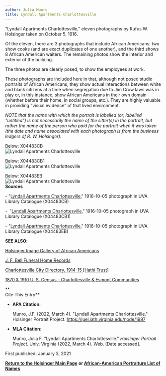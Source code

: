 ```yaml
---
author: Julia Munro
title: Lyndall Apartments Charlottesville
---
```

"Lyndall Apartments Charlottesville," eleven photographs by Rufus W. Holsinger taken on October 5, 1916.

Of the eleven, there are 3 photographs that include African Americans: two show cooks (and are exact duplicates of one another), and the third shows 8 African American waiters. The remaining photos show the interior and exterior of the building.

The three photos are clearly posed, to show the employees at work.

These photographs are included here in that, although not posed studio portraits of African Americans, they show actual interactions between white and black citizens at a time when segregation due to Jim Crow laws was in play or, in this instance, show African Americans in their own domain (whether before their home, in social groups, etc.). They are highly valuable in providing "visual evidence" of that lived environment.  

_NOTE that the name with which the portrait is labelled (or, labelled "untitled") is not necessarily the name of the sitter(s) in the portrait, but rather the name of the person who paid for the portrait when it was taken (the date and name associated with each photograph is from the business ledgers of R. W. Holsinger)._ 

Below: X04483CB  
![Lyndall Apartments Charlottesville](https://iiif.lib.virginia.edu/iiif/uva-lib:1044632/full/778,561/0/default.jpg "Lyndall Apartments Charlottesville")

Below: X04483CB1  
![Lyndall Apartments Charlottesville](https://iiif.lib.virginia.edu/iiif/uva-lib:1044633/full/778,561/0/default.jpg "Lyndall Apartments Charlottesville")

Below: X04483EB   
![Lyndall Apartments Charlottesville](https://iiif.lib.virginia.edu/iiif/uva-lib:1044636/full/778,561/0/default.jpg "Lyndall Apartments Charlottesville")   
**Sources**

\- "[Lyndall Apartments Charlottesville](https://v3.lib.virginia.edu/sources/images/items/uva-lib:1044632 "Lyndall Apartment Charlottesville")," 1916-10-05 photograph in UVA Library Catalogue (X04483CB)  

\-  "[Lyndall Apartments Charlottesville](https://v3.lib.virginia.edu/sources/images/items/uva-lib:1044633 "Lyndall Apartments Charlottesville")," 1916-10-05 photograph in UVA Library Catalogue (X04483CB1)  

\- "[Lyndall Apartments Charlottesville](https://v3.lib.virginia.edu/sources/images/items/uva-lib:1044636 "Lyndall Apartments Charlottesville")," 1916-10-05 photograph in UVA Library Catalogue (X04483EB) 

**SEE ALSO**:

[Holsinger Image Gallery of African Americans](http://rwholsingerphotos.org/images.php "Holsinger Image Gallery of African Americans")

[J. F. Bell Funeral Home Records](http://www2.vcdh.virginia.edu/afam/raceandplace/perl_scripts/funeral_search.html "J. F. Bell Funeral Home Database")   
  
[Charlottesville City Directory, 1914-15 \[Hathi Trust\]](https://catalog.hathitrust.org/Record/101954103 "Charlottesville City Directory, 1914-15")   

[1870 & 1910 U. S. Census - Charlottesville & Esmont Communities](http://www2.vcdh.virginia.edu/afam/raceandplace/census/search_both.html "1870 & 1910 U. S. Census: Charlottesville and Esmont Communities")

**  
Cite This Entry**

*   **APA Citation:**
    
    Munro, J.F. (2022, March 4). "Lyndall Apartments Charlottesville." Holsinger Portrait Project. https://juel.iath.virginia.edu/node/1997
    
*   **MLA Citation:**
    
    Munro, Julia F. "Lyndall Apartments Charlottesville." _Holsinger Portrait Project_. Univ. Virginia (2022, March 4). Web. \[Date accessed\].
    

First published: January 3, 2021

[**Return to the Holsinger Main Page**](http://juel.iath.virginia.edu/node/980) **or [African-American Portraiture List of Names](http://juel.iath.virginia.edu/node/996)**
